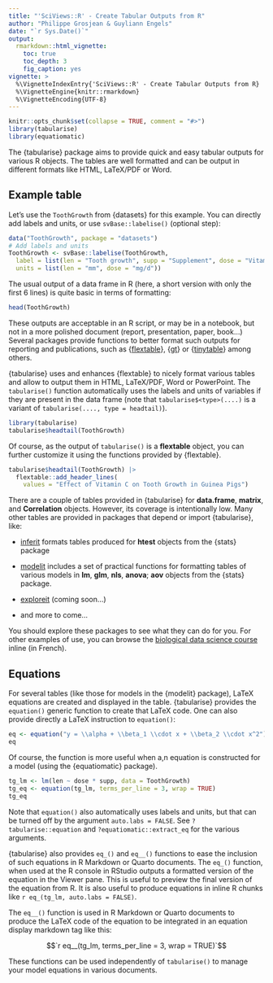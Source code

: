 ```yaml
---
title: "'SciViews::R' - Create Tabular Outputs from R"
author: "Philippe Grosjean & Guyliann Engels"
date: "`r Sys.Date()`"
output:
  rmarkdown::html_vignette:
    toc: true
    toc_depth: 3
    fig_caption: yes
vignette: >
  %\VignetteIndexEntry{'SciViews::R' - Create Tabular Outputs from R}
  %\VignetteEngine{knitr::rmarkdown}
  %\VignetteEncoding{UTF-8}
---
```


```r
knitr::opts_chunk$set(collapse = TRUE, comment = "#>")
library(tabularise)
library(equatiomatic)
```

The {tabularise} package aims to provide quick and easy tabular outputs for various R objects. The tables are well formatted and can be output in different formats like HTML, LaTeX/PDF or Word.

## Example table

Let's use the `ToothGrowth` from {datasets} for this example. You can directly add labels and units, or use `svBase::labelise()` (optional step):

```r
data("ToothGrowth", package = "datasets")
# Add labels and units
ToothGrowth <- svBase::labelise(ToothGrowth,
  label = list(len = "Tooth growth", supp = "Supplement", dose = "Vitamin C"),
  units = list(len = "mm", dose = "mg/d"))
```

The usual output of a data frame in R (here, a short version with only the first 6 lines) is quite basic in terms of formatting:

```r
head(ToothGrowth)
```

These outputs are acceptable in an R script, or may be in a notebook, but not in a more polished document (report, presentation, paper, book...) Several packages provide functions to better format such outputs for reporting and publications, such as {[flextable](https://davidgohel.github.io/flextable/index.html)}, {[gt](https://gt.rstudio.com/)} or {[tinytable](https://vincentarelbundock.github.io/tinytable/man/tt.html)} among others.

{tabularise} uses and enhances {flextable} to nicely format various tables and allow to output them in HTML, LaTeX/PDF, Word or PowerPoint. The `tabularise()` function automatically uses the labels and units of variables if they are present in the data frame (note that `tabularise$<type>(....)` is a variant of `tabularise(...., type = headtail)`).

```r
library(tabularise)
tabularise$headtail(ToothGrowth) 
```

Of course, as the output of `tabularise()` is a **flextable** object, you can further customize it using the functions provided by {flextable}.

```r
tabularise$headtail(ToothGrowth) |>
  flextable::add_header_lines(
    values = "Effect of Vitamin C on Tooth Growth in Guinea Pigs")
```

There are a couple of tables provided in {tabularise} for **data.frame**, **matrix**, and **Correlation** objects. However, its coverage is intentionally low. Many other tables are provided in packages that depend or import {tabularise}, like:

-   [inferit](https://www.sciviews.org/inferit/) formats tables produced for **htest** objects from the {stats} package

-   [modelit](https://www.sciviews.org/modelit/) includes a set of practical functions for formatting tables of various models in **lm**, **glm**, **nls**, **anova**; **aov** objects from the {stats} package.

-   [exploreit](https://www.sciviews.org/exploreit/) (coming soon...)

-   and more to come...

You should explore these packages to see what they can do for you. For other examples of use, you can browse the [biological data science course](https://wp.sciviews.org) inline (in French).

## Equations

For several tables (like those for models in the {modelit} package), LaTeX equations are created and displayed in the table. {tabularise} provides the `equation()` generic function to create that LaTeX code. One can also provide directly a LaTeX instruction to `equation()`:

```r
eq <- equation("y = \\alpha + \\beta_1 \\cdot x + \\beta_2 \\cdot x^2")
eq
```

Of course, the function is more useful when a,n equation is constructed for a model (using the {equatiomatic} package).

```r
tg_lm <- lm(len ~ dose * supp, data = ToothGrowth)
tg_eq <- equation(tg_lm, terms_per_line = 3, wrap = TRUE)
tg_eq
```

Note that `equation()` also automatically uses labels and units, but that can be turned off by the argument `auto.labs = FALSE`. See `?tabularise::equation` and `?equatiomatic::extract_eq` for the various arguments.

{tabularise} also provides `eq_()` and `eq__()` functions to ease the inclusion of such equations in R Markdown or Quarto documents. The `eq_()` function, when used at the R console in RStudio outputs a formatted version of the equation in the Viewer pane. This is useful to preview the final version of the equation from R. It is also useful to produce equations in inline R chunks like `r eq_(tg_lm, auto.labs = FALSE)`.

The `eq__()` function is used in R Markdown or Quarto documents to produce the LaTeX code of the equation to be integrated in an equation display markdown tag like this:

$$`r eq__(tg_lm, terms_per_line = 3, wrap = TRUE)`$$

These functions can be used independently of `tabularise()` to manage your model equations in various documents.
